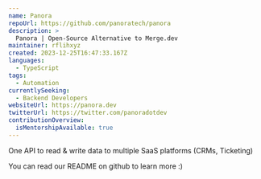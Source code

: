 ```yaml
---
name: Panora
repoUrl: https://github.com/panoratech/panora
description: >
  Panora | Open-Source Alternative to Merge.dev
maintainer: rflihxyz
created: 2023-12-25T16:47:33.167Z
languages:
  - TypeScript
tags:
  - Automation
currentlySeeking:
  - Backend Developers
websiteUrl: https://panora.dev
twitterUrl: https://twitter.com/panoradotdev
contributionOverview:
  isMentorshipAvailable: true
---
```


<Overview>

One API to read & write data to multiple SaaS platforms (CRMs, Ticketing) 

</Overview>

<Contributing>

You can read our README on github to learn more :)

</Contributing>
